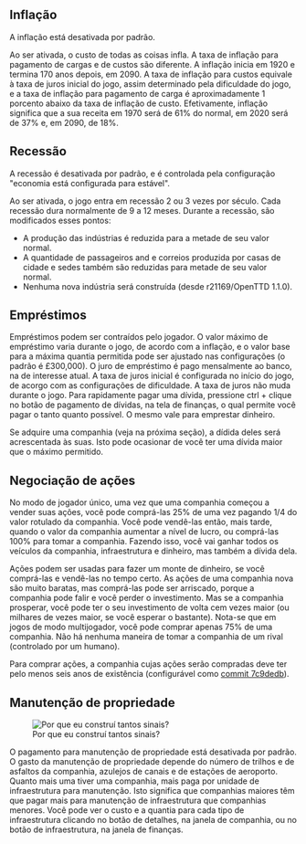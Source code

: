 ==Inflação==
A inflação está desativada por padrão.

Ao ser ativada, o custo de todas as coisas infla. A taxa de inflação para pagamento de cargas e de custos são diferente. A inflação inicia em 1920 e termina 170 anos depois, em 2090. A taxa de inflação para custos equivale à taxa de juros inicial do jogo, assim determinado pela dificuldade do jogo, e a taxa de inflação para pagamento de carga é aproximadamente 1 porcento abaixo da taxa de inflação de custo. Efetivamente, inflação significa que a sua receita em 1970 será de 61% do normal, em 2020 será de 37% e, em 2090, de 18%.

==Recessão==
A recessão é desativada por padrão, e é controlada pela configuração "economia está configurada para estável".

Ao ser ativada, o jogo entra em recessão 2 ou 3 vezes por século. Cada recessão dura normalmente de 9 a 12 meses. Durante a recessão, são modificados esses pontos:

* A produção das indústrias é reduzida para a metade de seu valor normal.
* A quantidade de passageiros and e correios produzida por casas de cidade e sedes também são reduzidas para metade de seu valor normal.
* Nenhuma nova indústria será construída (desde r21169/OpenTTD 1.1.0).

==Empréstimos==
Empréstimos podem ser contraídos pelo jogador. O valor máximo de empréstimo varia durante o jogo, de acordo com a inflação, e o valor base para a máxima quantia permitida pode ser ajustado nas configurações (o padrão é £300,000). O juro de empréstimo é pago mensalmente ao banco, na de interesse atual. A taxa de juros inicial é configurada no início do jogo, de acorgo com as configurações de dificuldade. A taxa de juros não muda durante o jogo. Para rapidamente pagar uma dívida, pressione ctrl + clique no botão de pagamento de dívidas, na tela de finanças, o qual permite você pagar o tanto quanto possível. O mesmo vale para emprestar dinheiro.

Se adquire uma companhia (veja na próxima seção), a dídida deles será acrescentada às suas. Isto pode ocasionar de você ter uma dívida maior que o máximo permitido.

==Negociação de ações==
No modo de jogador único, uma vez que uma companhia começou a vender suas ações, você pode comprá-las 25% de uma vez pagando 1/4 do valor rotulado da companhia. Você pode vendê-las então, mais tarde, quando o valor da companhia aumentar a nível de lucro, ou comprá-las 100% para tomar a companhia. Fazendo isso, você vai ganhar todos os veículos da companhia, infraestrutura e dinheiro, mas também a dívida dela.

Ações podem ser usadas para fazer um monte de dinheiro, se você comprá-las e vendê-las no tempo certo. As ações de uma companhia nova são muito baratas, mas comprá-las pode ser arriscado, porque a companhia pode falir e você perder o investimento. Mas se a companhia prosperar, você pode ter o seu investimento de volta cem vezes maior (ou milhares de vezes maior, se você esperar o bastante).
Nota-se que em jogos de modo multijogador, você pode comprar apenas 75% de uma companhia. Não há nenhuma maneira de tomar a companhia de um rival (controlado por um humano).

Para comprar ações, a companhia cujas ações serão compradas deve ter pelo menos seis anos de existência (configurável como [https://github.com/OpenTTD/OpenTTD/commit/7c9dedb94f3b3ebca222f544f7d7502f22d03bb7 commit 7c9dedb]).

==Manutenção de propriedade==
[[File:en/Manual/Infrastructure.png|frame|Por que eu construí tantos sinais?]]

O pagamento para manutenção de propriedade está desativada por padrão. O gasto da manutenção de propriedade depende do número de trilhos e de asfaltos da companhia, azulejos de canais e de estações de aeroporto. Quanto mais uma tiver uma companhia, mais paga por unidade de infraestrutura para manutenção. Isto significa que companhias maiores têm que pagar mais para manutenção de infraestrutura que companhias menores. Você pode ver o custo e a quantia para cada tipo de infraestrutura clicando no botão de detalhes, na janela de companhia, ou no botão de infraestrutura, na janela de finanças.